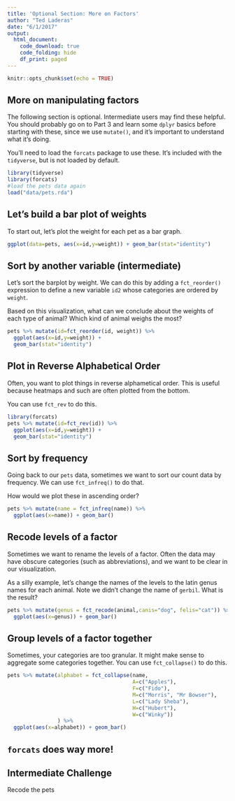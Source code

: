 ```yaml
---
title: 'Optional Section: More on Factors'
author: "Ted Laderas"
date: "6/1/2017"
output: 
  html_document:
    code_download: true
    code_folding: hide
    df_print: paged
---
```


```r
knitr::opts_chunk$set(echo = TRUE)
```

## More on manipulating factors

The following section is optional. Intermediate users may find these helpful. You should probably go on to Part 3 and learn some `dplyr` basics before starting with these, since we use `mutate()`, and it's important to understand what it's doing.

You'll need to load the `forcats` package to use these. It's included with the `tidyverse`, but is not loaded by default.

```r
library(tidyverse)
library(forcats)
#load the pets data again
load("data/pets.rda")
```

## Let's build a bar plot of weights

To start out, let's plot the weight for each pet as a bar graph.

```r
ggplot(data=pets, aes(x=id,y=weight)) + geom_bar(stat="identity")
```

## Sort by another variable (intermediate)

Let's sort the barplot by weight. We can do this by adding a `fct_reorder()` expression to define a new variable `id2` whose categories are ordered by `weight`.

Based on this visualization, what can we conclude about the weights of each type of animal? Which kind of animal weighs the most?

```r
pets %>% mutate(id=fct_reorder(id, weight)) %>% 
  ggplot(aes(x=id,y=weight)) + 
  geom_bar(stat="identity") 
```

## Plot in Reverse Alphabetical Order

Often, you want to plot things in reverse alphametical order. This is useful because heatmaps and such are often plotted from the bottom.

You can use `fct_rev` to do this. 

```r
library(forcats)
pets %>% mutate(id=fct_rev(id)) %>% 
  ggplot(aes(x=id,y=weight)) + 
  geom_bar(stat="identity")
```

## Sort by frequency

Going back to our `pets` data, sometimes we want to sort our count data by frequency. We can use `fct_infreq()` to do that.

How would we plot these in ascending order?

```r
pets %>% mutate(name = fct_infreq(name)) %>% 
  ggplot(aes(x=name)) + geom_bar()
```

## Recode levels of a factor

Sometimes we want to rename the levels of a factor. Often the data may have obscure categories (such as abbreviations), and we want to be clear in our visualization.

As a silly example, let's change the names of the levels to the latin genus names for each animal. Note we didn't change the name of `gerbil`. What is the result?

```r
pets %>% mutate(genus = fct_recode(animal,canis="dog", felis="cat")) %>% 
  ggplot(aes(x=genus)) + geom_bar()
```

## Group levels of a factor together

Sometimes, your categories are too granular. It might make sense to aggregate some categories together. You can use `fct_collapse()` to do this.

```r
pets %>% mutate(alphabet = fct_collapse(name, 
                                        A=c("Apples"), 
                                        F=c("Fido"), 
                                        M=c("Morris", "Mr Bowser"), 
                                        L=c("Lady Sheba"), 
                                        H=c("Hubert"), 
                                        W=c("Winky"))
                ) %>% 
  ggplot(aes(x=alphabet)) + geom_bar()
```

## `forcats` does way more!

## Intermediate Challenge

Recode the pets
